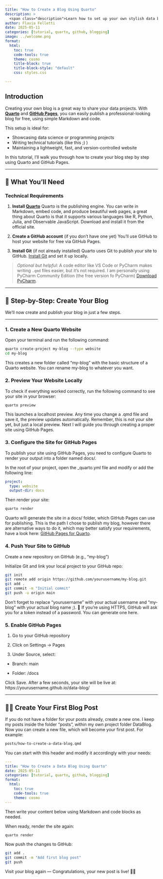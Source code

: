 ```yaml
---
title: "How to Create a Blog Using Quarto"
description: >
  <span class="description">Learn how to set up your own stylish data blog using Quarto and GitHub Pages — no advanced web skills required.</span>
author: Flavia Felletti
date: 2025-05-11
categories: [tutorial, quarto, github, blogging]
image: ../welcome.png
format:
  html:
    toc: true
    code-tools: true
    theme: cosmo
    title-block: true
    title-block-style: "default"
    css: styles.css

---
```


## Introduction

Creating your own blog is a great way to share your data projects. With **[Quarto](https://quarto.org)** and **[GitHub Pages](https://pages.github.com/)**, you can easily publish a professional-looking blog for free, using simple Markdown and code.

This setup is ideal for:

* Showcasing data science or programming projects
* Writing technical tutorials (like this ;) )
* Maintaining a lightweight, fast, and version-controlled website

In this tutorial, I’ll walk you through how to create your blog step by step using Quarto and GitHub Pages.

---

## 🧰 What You’ll Need

### Technical Requirements

1. **Install [Quarto](https://quarto.org/docs/get-started/)**
   Quarto is the publishing engine. You can write in Markdown, embed code, and produce beautiful web pages, a great thing about Quarto is that it supports various languages like R, Python, Julia, and Observable JavaScript. Download and install it from the official site.

2. **Create a GitHub account** (if you don’t have one yet)
   You'll use GitHub to host your website for free via GitHub Pages.

3. **Install Git** (if not already installed)
   Quarto uses Git to publish your site to GitHub. [Install Git](https://git-scm.com/downloads) and set it up locally.

> _Optional but helpful_: A code editor like VS Code or PyCharm makes writing `.qmd` files easier, but it’s not required. I am personally using PyCharm Community Edition (the free version fo PyCharm) [Download PyCharm](https://www.jetbrains.com/pycharm/download/?section=windows).

---

## 🚀 Step-by-Step: Create Your Blog

We’ll now create and publish your blog in just a few steps.

---

### 1. Create a New Quarto Website

Open your terminal and run the following command:

```bash
quarto create-project my-blog --type website
cd my-blog
```

This creates a new folder called "my-blog" with the basic structure of a Quarto website. You can rename my-blog to whatever you want.

### 2. Preview Your Website Locally

To check if everything worked correctly, run the following command to see your site in your browser:

```bash
quarto preview
```

This launches a localhost preview.
Any time you change a .qmd file and save it, the preview updates automatically.
Remember, this is not your site yet, but just a local preview. Next I will guide you through creating a proper site using GitHub Pages.

### 3. Configure the Site for GitHub Pages

To publish your site using GitHub Pages, you need to configure Quarto to render your output into a folder named docs/.

In the root of your project, open the _quarto.yml file and modify or add the following line:

```yaml
project:
  type: website
  output-dir: docs
```
Then render your site:

```bash
quarto render
```
Quarto will generate the site in a docs/ folder, which GitHub Pages can use for publishing.
This is the path I chose to publish my blog, however there are alternative ways to do it, which may better satisfy your requirements, have a look here:
[GitHub Pages for Quarto](https://quarto.org/docs/publishing/github-pages.html#render-to-docs).

### 4. Push Your Site to GitHub

Create a new repository on GitHub (e.g., "my-blog")

Initialize Git and link your local project to your GitHub repo:

```bash
git init
git remote add origin https://github.com/yourusername/my-blog.git
git add .
git commit -m "Initial commit"
git push -u origin main
```

Don't forget to replace "yourusername" with your actual username and "my-blog" with your actual blog name ;).
🔐 If you're using HTTPS, GitHub will ask you for a token instead of a password. You can generate one here.


### 5. Enable GitHub Pages

1. Go to your GitHub repository

2. Click on Settings → Pages

3. Under Source, select:

* Branch: main

* Folder: /docs

Click Save. After a few seconds, your site will be live at:
https://yourusername.github.io/data-blog/

---

## ✍🏿 Create Your First Blog Post

If you do not have a folder for your posts already, create a new one. I keep my posts inside the folder "posts", within my own project folder DataBlog.
Now you can create a new file, which will become your first post. For example:

```bash
posts/how-to-create-a-data-blog.qmd
```

You can start with this header and modify it accordingly with your needs:

```yaml
---
title: "How to Create a Data Blog Using Quarto"
date: 2025-05-11
categories: [tutorial, quarto, github, blogging]
format:
  html:
    toc: true
    code-tools: true
    theme: cosmo
---
```

Then write your content below using Markdown and code blocks as needed.

When ready, render the site again:

```bash
quarto render
```

Now push the changes to GitHub:

```bash
git add .
git commit -m "Add first blog post"
git push
```

Visit your blog again — Congratulations, your new post is live! ✌🏿
